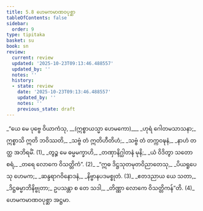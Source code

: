 ```yaml
---
title: 5.8 ဟေမကမာဏဝပုစ္ဆာ
tableOfContents: false
sidebar:
  order: 9
type: tipitaka
basket: su
book: sn
review:
  current: review
  updated: '2025-10-23T09:13:46.488557'
  updated_by: ''
  notes: ''
  history:
  - state: review
    date: '2025-10-23T09:13:46.488557'
    updated_by: ''
    notes: ''
    previous_state: draft
---
```



<ReviewStatus review={frontmatter.review} showDetails={true} />

<HypothesisAnnotation frontmatter={frontmatter} />

<DynamicBreadcrumb />

<Division number="1091" book="sn" e="ch" v="18" p="443">

<Paragraph number="1284" type="verses" book="sn">
_“ယေ မေ ပုဗ္ဗေ ဝိယာကံသု, __(ဣစ္စာယသ္မာ ဟေမကော)___  
_ဟုရံ ဂေါတမသာသနာ;_  
ဣစ္စာသိ ဣတိ ဘဝိဿတိ,_  
_သဗ္ဗံ တံ ဣတိဟီတိဟံ;_  
_သဗ္ဗံ တံ တက္ကဝဍ္ဎနံ,_  
_နာဟံ တတ္ထ အဘိရမိံ. (1)_  

</Paragraph>

</Division>
<Division number="1092" book="sn" e="ch" v="18" p="443">

<Paragraph number="1285" type="verses" book="sn">
_တွဉ္စ မေ ဓမ္မမက္ခာဟိ,_  
_တဏှာနိဂ္ဃါတနံ မုနိ;_  
_ယံ ဝိဒိတွာ သတော စရံ,_  
_တရေ လောကေ ဝိသတ္တိကံ”. (2)_  

</Paragraph>

</Division>
<Division number="1093" book="sn" e="ch" v="18" p="443">

<Paragraph number="1286" type="verses" book="sn">
_“ဣဓ ဒိဋ္ဌသုတမုတဝိညာတေသု,_  
_ပိယရူပေသု ဟေမက;_  
_ဆန္ဒရာဂဝိနောဒနံ,_  
_နိဗ္ဗာနပဒမစ္စုတံ. (3)_  

</Paragraph>

</Division>
<Division number="1094" book="sn" e="ch" v="18" p="443">

<Paragraph number="1287" type="verses" book="sn">
_ဧတဒညာယ ယေ သတာ,_  
_ဒိဋ္ဌဓမ္မာဘိနိဗ္ဗုတာ;_  
ဥပသန္တာ စ တေ သဒါ,_  
_တိဏ္ဏာ လောကေ ဝိသတ္တိကန်”တိ. (4)_  


</Paragraph>
</Division>

<Paragraph number="1288" type="center" book="sn">
ဟေမကမာဏဝပုစ္ဆာ အဋ္ဌမာ.
</Paragraph>